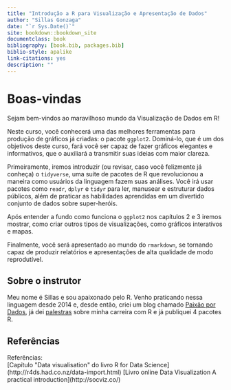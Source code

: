 ```yaml
--- 
title: "Introdução a R para Visualização e Apresentação de Dados"
author: "Sillas Gonzaga"
date: "`r Sys.Date()`"
site: bookdown::bookdown_site
documentclass: book
bibliography: [book.bib, packages.bib]
biblio-style: apalike
link-citations: yes
description: ""
---
```


# Boas-vindas {-}

Sejam bem-vindos ao maravilhoso mundo da Visualização de Dados em R!

Neste curso, você conhecerá uma das melhores ferramentas para produção de gráficos já criadas: o pacote `ggplot2`. Dominá-lo, que é um dos objetivos deste curso, fará você ser capaz de fazer gráficos elegantes e informativos, que o auxiliará a transmitir suas ideias com maior clareza.

Primeiramente, iremos introduzir (ou revisar, caso você felizmente já conheça) o `tidyverse`, uma suíte de pacotes de R que revolucionou a maneira como usuários da linguagem fazem suas análises. Você irá usar pacotes como `readr`, `dplyr` e `tidyr` para ler, manusear e estruturar dados públicos, além de praticar as habilidades aprendidas em um divertido conjunto de dados sobre super-heróis.

Após entender a fundo como funciona o `ggplot2` nos capítulos 2 e 3 iremos mostrar, como criar outros tipos de visualizações, como gráficos interativos e mapas. 

Finalmente, você será apresentado ao mundo do `rmarkdown`, se tornando capaz de produzir relatórios e apresentações de alta qualidade de modo reprodutível.

## Sobre o instrutor {-}

Meu nome é Sillas e sou apaixonado pelo R. Venho praticando nessa linguagem desde 2014 e, desde então, criei um blog chamado [Paixão por Dados](http://sillasgonzaga.com/), já dei [palestras](https://www.youtube.com/watch?v=5uo4OdTzwfM) sobre minha carreira com R e já publiquei 4 pacotes R.


## Referências {-}

<div class="alert alert-info"
<strong>Referências:</strong>
<br>
[Capítulo "Data visualisation" do livro R for Data Science](http://r4ds.had.co.nz/data-import.html)  
[Livro online Data Visualization A practical introduction](http://socviz.co/)
</div>

